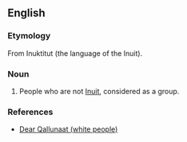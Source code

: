 ==English==

===Etymology===
From Inuktitut (the language of the Inuit).

===Noun===
{{en-plural noun}}

# People who are not [[Inuit]], considered as a group.

===References===
* [https://www.cbc.ca/news/canada/north/dear-qallunaat-white-people-inuit-sandra-inutiq-1.5020210 Dear Qallunaat (white people)]